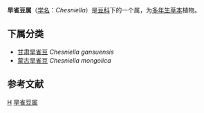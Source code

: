 {{Automatic taxobox
| taxon = Chesniella
| authority = Boriss., 1964
}}

'''旱雀豆属'''（[[学名|学名]]：''Chesniella''）是[[豆科|豆科]]下的一个属，为[[多年生|多年生]][[草本|草本]]植物。

==下属分类==
* [[甘肃旱雀豆|甘肃旱雀豆]] ''Chesniella gansuensis''
* [[蒙古旱雀豆|蒙古旱雀豆]] ''Chesniella mongolica''

== 参考文献 ==
{{Reflist}}

{{Plant-stub}}
{{taxonbar}}
[[Category:豆科|H]]
[[Category:旱雀豆属|]]